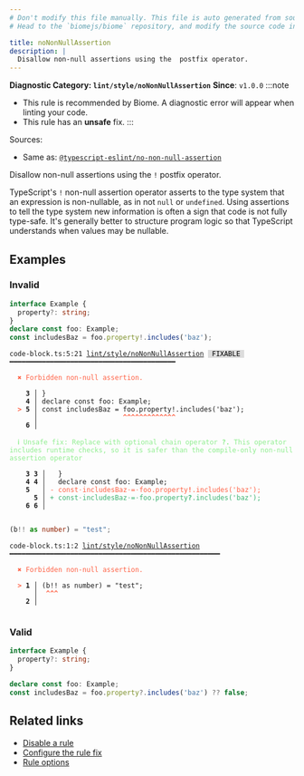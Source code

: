 ```yaml
---
# Don't modify this file manually. This file is auto generated from source, and you will lose your changes next time the website is built.
# Head to the `biomejs/biome` repository, and modify the source code in there.

title: noNonNullAssertion
description: |
  Disallow non-null assertions using the  postfix operator.
---
```


**Diagnostic Category: `lint/style/noNonNullAssertion`**
<Tabs>
<TabItem label="TypeScript and TSX" icon="seti:typescript">
**Since**: `v1.0.0`
:::note
- This rule is recommended by Biome. A diagnostic error will appear when linting your code.
- This rule has an **unsafe** fix.
:::

Sources: 
- Same as: <a href="https://typescript-eslint.io/rules/no-non-null-assertion" target="_blank"><code>@typescript-eslint/no-non-null-assertion</code></a>

Disallow non-null assertions using the `!` postfix operator.

TypeScript's `!` non-null assertion operator asserts to the type system that an expression is non-nullable, as
in not `null` or `undefined`. Using assertions to tell the type system new information is often a sign that
code is not fully type-safe. It's generally better to structure program logic so that TypeScript understands
when values may be nullable.

## Examples

### Invalid

```ts
interface Example {
  property?: string;
}
declare const foo: Example;
const includesBaz = foo.property!.includes('baz');
```

<pre class="language-text"><code class="language-text">code-block.ts:5:21 <a href="https://biomejs.dev/linter/rules/no-non-null-assertion">lint/style/noNonNullAssertion</a> <span style="color: #000; background-color: #ddd;"> FIXABLE </span> ━━━━━━━━━━━━━━━━━━━━━━━━━━━━━━━━━━━━━━━━━<br /><br />  <strong><span style="color: Tomato;">✖</span></strong> <span style="color: Tomato;">Forbidden non-null assertion.</span><br />  <br />    <strong>3 │ </strong>&#125;<br />    <strong>4 │ </strong>declare const foo: Example;<br />  <strong><span style="color: Tomato;">&gt;</span></strong> <strong>5 │ </strong>const includesBaz = foo.property!.includes('baz');<br />   <strong>   │ </strong>                    <strong><span style="color: Tomato;">^</span></strong><strong><span style="color: Tomato;">^</span></strong><strong><span style="color: Tomato;">^</span></strong><strong><span style="color: Tomato;">^</span></strong><strong><span style="color: Tomato;">^</span></strong><strong><span style="color: Tomato;">^</span></strong><strong><span style="color: Tomato;">^</span></strong><strong><span style="color: Tomato;">^</span></strong><strong><span style="color: Tomato;">^</span></strong><strong><span style="color: Tomato;">^</span></strong><strong><span style="color: Tomato;">^</span></strong><strong><span style="color: Tomato;">^</span></strong><strong><span style="color: Tomato;">^</span></strong><br />    <strong>6 │ </strong><br />  <br />  <strong><span style="color: lightgreen;">ℹ</span></strong> <span style="color: lightgreen;">Unsafe fix</span><span style="color: lightgreen;">: </span><span style="color: lightgreen;">Replace with optional chain operator </span><span style="color: lightgreen;"><strong>?.</strong></span><span style="color: lightgreen;"> This operator includes runtime checks, so it is safer than the compile-only non-null assertion operator</span><br />  <br />    <strong>3</strong> <strong>3</strong><strong> │ </strong>  &#125;<br />    <strong>4</strong> <strong>4</strong><strong> │ </strong>  declare const foo: Example;<br />    <strong>5</strong>  <strong> │ </strong><span style="color: Tomato;">-</span> <span style="color: Tomato;">c</span><span style="color: Tomato;">o</span><span style="color: Tomato;">n</span><span style="color: Tomato;">s</span><span style="color: Tomato;">t</span><span style="color: Tomato;"><span style="opacity: 0.8;">·</span></span><span style="color: Tomato;">i</span><span style="color: Tomato;">n</span><span style="color: Tomato;">c</span><span style="color: Tomato;">l</span><span style="color: Tomato;">u</span><span style="color: Tomato;">d</span><span style="color: Tomato;">e</span><span style="color: Tomato;">s</span><span style="color: Tomato;">B</span><span style="color: Tomato;">a</span><span style="color: Tomato;">z</span><span style="color: Tomato;"><span style="opacity: 0.8;">·</span></span><span style="color: Tomato;">=</span><span style="color: Tomato;"><span style="opacity: 0.8;">·</span></span><span style="color: Tomato;">f</span><span style="color: Tomato;">o</span><span style="color: Tomato;">o</span><span style="color: Tomato;">.</span><span style="color: Tomato;">p</span><span style="color: Tomato;">r</span><span style="color: Tomato;">o</span><span style="color: Tomato;">p</span><span style="color: Tomato;">e</span><span style="color: Tomato;">r</span><span style="color: Tomato;">t</span><span style="color: Tomato;">y</span><span style="color: Tomato;"><strong>!</strong></span><span style="color: Tomato;">.</span><span style="color: Tomato;">i</span><span style="color: Tomato;">n</span><span style="color: Tomato;">c</span><span style="color: Tomato;">l</span><span style="color: Tomato;">u</span><span style="color: Tomato;">d</span><span style="color: Tomato;">e</span><span style="color: Tomato;">s</span><span style="color: Tomato;">(</span><span style="color: Tomato;">'</span><span style="color: Tomato;">b</span><span style="color: Tomato;">a</span><span style="color: Tomato;">z</span><span style="color: Tomato;">'</span><span style="color: Tomato;">)</span><span style="color: Tomato;">;</span><br />      <strong>5</strong><strong> │ </strong><span style="color: MediumSeaGreen;">+</span> <span style="color: MediumSeaGreen;">c</span><span style="color: MediumSeaGreen;">o</span><span style="color: MediumSeaGreen;">n</span><span style="color: MediumSeaGreen;">s</span><span style="color: MediumSeaGreen;">t</span><span style="color: MediumSeaGreen;"><span style="opacity: 0.8;">·</span></span><span style="color: MediumSeaGreen;">i</span><span style="color: MediumSeaGreen;">n</span><span style="color: MediumSeaGreen;">c</span><span style="color: MediumSeaGreen;">l</span><span style="color: MediumSeaGreen;">u</span><span style="color: MediumSeaGreen;">d</span><span style="color: MediumSeaGreen;">e</span><span style="color: MediumSeaGreen;">s</span><span style="color: MediumSeaGreen;">B</span><span style="color: MediumSeaGreen;">a</span><span style="color: MediumSeaGreen;">z</span><span style="color: MediumSeaGreen;"><span style="opacity: 0.8;">·</span></span><span style="color: MediumSeaGreen;">=</span><span style="color: MediumSeaGreen;"><span style="opacity: 0.8;">·</span></span><span style="color: MediumSeaGreen;">f</span><span style="color: MediumSeaGreen;">o</span><span style="color: MediumSeaGreen;">o</span><span style="color: MediumSeaGreen;">.</span><span style="color: MediumSeaGreen;">p</span><span style="color: MediumSeaGreen;">r</span><span style="color: MediumSeaGreen;">o</span><span style="color: MediumSeaGreen;">p</span><span style="color: MediumSeaGreen;">e</span><span style="color: MediumSeaGreen;">r</span><span style="color: MediumSeaGreen;">t</span><span style="color: MediumSeaGreen;">y</span><span style="color: MediumSeaGreen;"><strong>?</strong></span><span style="color: MediumSeaGreen;">.</span><span style="color: MediumSeaGreen;">i</span><span style="color: MediumSeaGreen;">n</span><span style="color: MediumSeaGreen;">c</span><span style="color: MediumSeaGreen;">l</span><span style="color: MediumSeaGreen;">u</span><span style="color: MediumSeaGreen;">d</span><span style="color: MediumSeaGreen;">e</span><span style="color: MediumSeaGreen;">s</span><span style="color: MediumSeaGreen;">(</span><span style="color: MediumSeaGreen;">'</span><span style="color: MediumSeaGreen;">b</span><span style="color: MediumSeaGreen;">a</span><span style="color: MediumSeaGreen;">z</span><span style="color: MediumSeaGreen;">'</span><span style="color: MediumSeaGreen;">)</span><span style="color: MediumSeaGreen;">;</span><br />    <strong>6</strong> <strong>6</strong><strong> │ </strong>  <br />  <br /></code></pre>

```ts
(b!! as number) = "test";
```

<pre class="language-text"><code class="language-text">code-block.ts:1:2 <a href="https://biomejs.dev/linter/rules/no-non-null-assertion">lint/style/noNonNullAssertion</a> ━━━━━━━━━━━━━━━━━━━━━━━━━━━━━━━━━━━━━━━━━━━━━━━━━━━━<br /><br />  <strong><span style="color: Tomato;">✖</span></strong> <span style="color: Tomato;">Forbidden non-null assertion.</span><br />  <br />  <strong><span style="color: Tomato;">&gt;</span></strong> <strong>1 │ </strong>(b!! as number) = &quot;test&quot;;<br />   <strong>   │ </strong> <strong><span style="color: Tomato;">^</span></strong><strong><span style="color: Tomato;">^</span></strong><strong><span style="color: Tomato;">^</span></strong><br />    <strong>2 │ </strong><br />  <br /></code></pre>

### Valid

```ts
interface Example {
  property?: string;
}

declare const foo: Example;
const includesBaz = foo.property?.includes('baz') ?? false;
```

## Related links

- [Disable a rule](/linter/#disable-a-lint-rule)
- [Configure the rule fix](/linter#configure-the-rule-fix)
- [Rule options](/linter/#rule-options)

</TabItem>
</Tabs>

